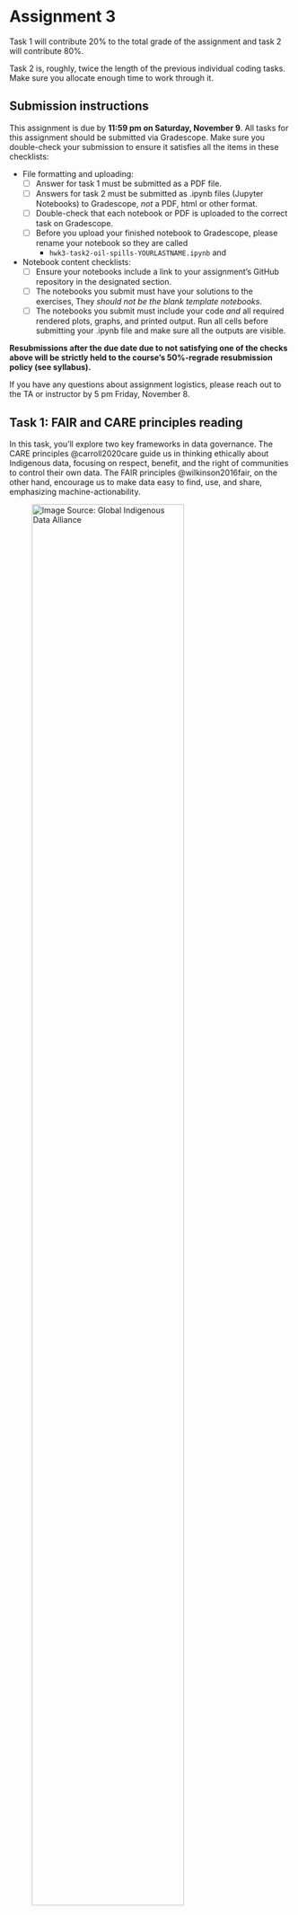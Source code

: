 # Assignment 3

Task 1 will contribute 20% to the total grade of the assignment and task 2 will contribute 80%.

:::{.callout-important appearance="minimal"}
Task 2 is, roughly, twice the length of the previous individual coding tasks. Make sure you allocate enough time to work through it. 
:::

## Submission instructions 
:::{.callout-warning appearance="minimal"}

This assignment is due by **11:59 pm on Saturday, November 9**. All tasks for this assignment should be submitted via Gradescope. Make sure you double-check your submission to ensure it satisfies all the items in these checklists:

- File formatting and uploading:
  - [ ] Answer for task 1 must be submitted as a PDF file.
  - [ ] Answers for task 2 must be submitted as .ipynb files (Jupyter Notebooks) to Gradescope, *not* a PDF, html or other format.
  - [ ] Double-check that each notebook or PDF is uploaded to the correct task on Gradescope. 
  - [ ] Before you upload your finished notebook to Gradescope, please rename your notebook so they are called
    - `hwk3-task2-oil-spills-YOURLASTNAME.ipynb` and 

- Notebook content checklists:
  - [ ] Ensure your notebooks include a link to your assignment's GitHub repository in the designated section.
  - [ ] The notebooks you submit must have your solutions to the exercises, They *should not be the blank template notebooks*. 
  - [ ] The notebooks you submit must include your code *and* all required rendered plots, graphs, and printed output. Run all cells before submitting your .ipynb file and make sure all the outputs are visible.


**Resubmissions after the due date due to not satisfying one of the checks above will be strictly held to the course's 50%-regrade resubmission policy (see syllabus).**

If you have any questions about assignment logistics, please reach out to the TA or instructor by 5 pm Friday, November 8. 
:::


## Task 1: FAIR and CARE principles reading

In this task, you'll explore two key frameworks in data governance. The CARE principles @carroll2020care guide us in thinking ethically about Indigenous data, focusing on respect, benefit, and the right of communities to control their own data. The FAIR principles @wilkinson2016fair, on the other hand, encourage us to make data easy to find, use, and share, emphasizing machine-actionability. 

![Image Source: [Global Indigenous Data Alliance](https://www.gida-global.org/care)](/assignments/images/Be+FAIR+and+CARE.png){width="80%"}


**Read the following resources and write a one-paragraph (between 100 and 150 words) reflection about them:** 

- [FAIR principles overview](https://www.go-fair.org/fair-principles/) from the GO FAIR Initiative.

- [What is FAIR?](https://learning.nceas.ucsb.edu/2023-06-delta/session_16.html#what-is-fair) from the NCEAS learning hub resources @do-linh_open_2023. 

- [The CARE Principles for Indigenous Data Governance](https://static1.squarespace.com/static/5d3799de845604000199cd24/t/6397b1aff7a6fb54defdf687/1670885815820/dsj-1158_carroll.pdf) 

**Review the [rubric for this assignment here](https://docs.google.com/document/d/1GQ8C0APsoIG1R9UQL-QGOtENYi413_Fv/edit?usp=sharing&ouid=111507336322611936333&rtpof=true&sd=true).** Answer at least one of the following questions for your reflection:

1.  The FAIR principles promote openness and accessibility, while the CARE principles emphasize control and ethics in Indigenous data. Can you think of an example where balancing openness with ethical considerations was or would have been important?

2. The CARE principles stress the authority of communities over their own data. In your own experience, who has typically held authority over data? How might shifting that authority impact the outcomes or perceptions of data projects you’ve been involved in?

3. How do the CARE principles challenge or expand your understanding of data management? Have you encountered situations —personally or professionally— where data governance might have benefited from a more community-centered approach?


:::{.callout-warning appearance="minimal"}
Ready to submit your answer? Make sure your submission follows the checklist at the top of the assginment! 
:::

## Setup for task 2

:::{.callout-tip appearance="minimal"}

1. Fork this repository: [https://github.com/MEDS-eds-220/eds220-hwk3](https://github.com/MEDS-eds-220/eds220-hwk3)

2. You may also work locally using the `eds-220` environment or in the workbench-1 server using the `EDS-220` kernel.

3. Using the terminal, clone your `eds220-hwk3` repository into your `eds-220` directory.
:::

## Task 2:  Visualizing oil spills in NY State


In this task you will use data from the New York State government about spills of petroleumn and other hazardous materials to visualize trends in the spatial distribution of the spills.

![Workers from the Miller Environmental Group (MEG) dispose of oil particles from a 500 gallon oil spill near Jones Beach, N.Y., Friday, Nov. 23, 2007.](/assignments/images/oil-spill.jpg){width="70%"}


**Follow the instructions in the notebook `hwk3-task2-oil-spills.ipynb` to complete this task. Review the [rubric for this assignment here](https://docs.google.com/document/d/1Ce4EO3MEHW5uLks4x8BECWlkim2bcmxB4f8Qo4z26z8/edit?usp=share_link).** 

:::{.callout-warning appearance="minimal"}
Ready to submit your answers? Make sure your submission follows the checklist at the top of the assginment! 
:::
